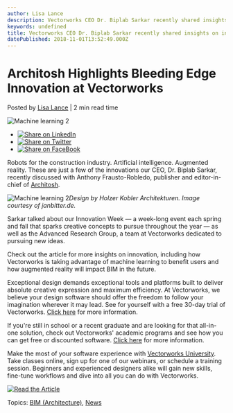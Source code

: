 ```yaml
---
author: Lisa Lance
description: Vectorworks CEO Dr. Biplab Sarkar recently shared insights on innovation with Anthony Frausto-Robledo, publisher and editor-in-chief of Architosh. 
keywords: undefined
title: Vectorworks CEO Dr. Biplab Sarkar recently shared insights on innovation with Anthony Frausto-Robledo, publisher and editor-in-chief of Architosh.  
datePublished: 2018-11-01T13:52:49.000Z
---
```

  

# Architosh Highlights Bleeding Edge Innovation at Vectorworks

 Posted by [Lisa Lance](https://blog.vectorworks.net/author/lisalance) | 2 min read time 

![Machine learning 2](https://blog.vectorworks.net/hubfs/Machine%20learning%202.png) 

* [![Share on LinkedIn](https://2659751.fs1.hubspotusercontent-na1.net/hubfs/2659751/michaelDemo/share-LI.png)](http://www.linkedin.com/shareArticle?mini=true&url=https%3A%2F%2Fblog.vectorworks.net%2Farchitosh-highlights-bleeding-edge-innovation-at-vectorworks)
* [![Share on Twitter](https://2659751.fs1.hubspotusercontent-na1.net/hubfs/2659751/michaelDemo/share-TW.png)](https://www.twitter.com/share?text=Architosh%20Highlights%20Bleeding%20Edge%20Innovation%20at%20Vectorworks&url=https%3A%2F%2Fblog.vectorworks.net%2Farchitosh-highlights-bleeding-edge-innovation-at-vectorworks&via=PMGTweets)
* [![Share on FaceBook](https://2659751.fs1.hubspotusercontent-na1.net/hubfs/2659751/michaelDemo/share-FB.png)](https://www.facebook.com/sharer/sharer.php?u=https%3A%2F%2Fblog.vectorworks.net%2Farchitosh-highlights-bleeding-edge-innovation-at-vectorworks)

Robots for the construction industry. Artificial intelligence. Augmented reality. These are just a few of the innovations our CEO, Dr. Biplab Sarkar, recently discussed with Anthony Frausto-Robledo, publisher and editor-in-chief of [Architosh](https://architosh.com/).

![Machine learning 2](https://blog.vectorworks.net/hs-fs/hubfs/Machine%20learning%202.png?width=904&name=Machine%20learning%202.png)_Design by Holzer Kobler Architekturen. Image courtesy of janbitter.de._

Sarkar talked about our Innovation Week — a week-long event each spring and fall that sparks creative concepts to pursue throughout the year — as well as the Advanced Research Group, a team at Vectorworks dedicated to pursuing new ideas. 

Check out the article for more insights on innovation, including how Vectorworks is taking advantage of machine learning to benefit users and how augmented reality will impact BIM in the future.

Exceptional design demands exceptional tools and platforms built to deliver absolute creative expression and maximum efficiency. At Vectorworks, we believe your design software should offer the freedom to follow your imagination wherever it may lead. See for yourself with a free 30-day trial of Vectorworks. [Click here](https://www.vectorworks.net/trial/form) for more information.

If you're still in school or a recent graduate and are looking for that all-in-one solution, check out Vectorworks' academic programs and see how you can get free or discounted software. [Click here](https://www.vectorworks.net/en-US/education) for more information.

Make the most of your software experience with [Vectorworks University](https://university.vectorworks.net/). Take classes online, sign up for one of our webinars, or schedule a training session. Beginners and experienced designers alike will gain new skills, fine-tune workflows and dive into all you can do with Vectorworks. 

[![Read the Article](https://no-cache.hubspot.com/cta/default/3018241/19881af2-e39b-4e64-b6cd-3a7a7000ad1d.png)](https://cta-redirect.hubspot.com/cta/redirect/3018241/19881af2-e39b-4e64-b6cd-3a7a7000ad1d) 

 Topics: [BIM (Architecture)](https://blog.vectorworks.net/topic/bim-architecture), [News](https://blog.vectorworks.net/topic/news) 

  